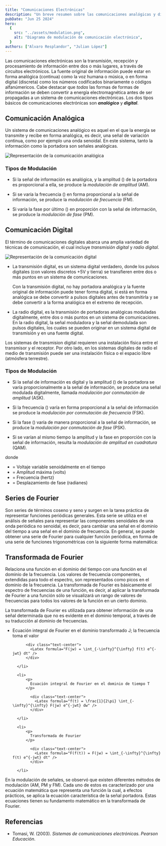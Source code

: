 ```yaml
---
title: "Comunicaciones Electrónicas"
description: "Un breve resumen sobre las comunicaciones analógicas y digitales, la serie de Fourier y la transformada de Fourier"
pubDate: "Jun 25 2024"
hero:
  {
    src: "../assets/modulation.png",
    alt: "Diagrama de modulación de comunicación electrónica",
  }
authors: ["Alvaro Resplandor", "Julian López"]
---
```



Las comunicaciones electrónicas son la transmisión, recepción y procesamiento de información entre dos o más lugares, a través de circuitos electrónicos. La fuente original de información puede estar en forma analógica (continua) como la voz humana o música, o en forma digital (discreta) como los números codificados binariamente o códigos alfanúmericos. Cabe destacar que _todas_ las formas de formas de información se deben convertir a energía electromagnética antes de ser propagadas a un sistema de comunicaciones electrónicas. Los dos tipos básicos de comunicaciones electrónicas son **_analógico_** y **_digital_**.

## Comunicación Analógica

Un sistema de comunicaciones analógico es aquel en el que la energía se transmite y recibe en forma analógica, es decir, una señal de variación continua, como por ejemplo una onda senoidal. En este sistema, tanto la información como la portadora son señales analógicas.

<Image
	src={analogicComunicationImage}
	alt="Representación de la comunicación analógica"
	class="mx-auto rounded-md"
	loading="lazy"
/>

### Tipos de Modulación

- Si la señal de información es analógica, y la amplitud (<Latex formula="V" />) de la portadora es proporcional a ella, se produce la _modulación de amplitud_ (AM).

- Si se varía la frecuencia (<Latex formula="f" />) en forma proporcional a la señal de información, se produce la _modulación de frecuencia_ (FM).

- Si varía la fase por último (<Latex formula="{\theta}" />) en proporción con la señal de información, se produce la _modulación de fase_ (PM).

## Comunicación Digital

El término de comunicaciones digitales abarca una amplia variedad de técnicas de comunicación, el cual incluye _transmisión digital_ y _radio digital_.

<Image
	src={digitalComunicationImage}
	alt="Representación de la comunicación digital"
	class="mx-auto rounded-md"
	loading="lazy"
/>

- La transmisión digital, es un sistema digital verdadero, donde los pulsos digitales (con valores discretos +5V y tierra) se transfieren entre dos o más puntos en un sistema de comunicaciones.

  Con la transmisión digital, no hay portadora analógica y la fuente original de información puede tener forma digital, si está en forma analógica se debe convertir a pulsos digitales antes de transmitirla y se debe convertir a la forma analógica en el extremo de recepción.

- La radio digital, es la transmisión de portadoras analógicas moduladas digitalmente, entre dos o más puntos en un sistema de comunicaciones. En la radio digital, la señal moduladora y la señal demodulada son pulsos digitales, los cuales se pueden originar en un sistema digital de transmisión y en una fuente digital.

Los sistemas de transmision digital requieren una instalación física entre el transmisor y el receptor. Por otro lado, en los sistemas digitales de radio el medio de transmisión puede ser una instalación física o el espacio libre (atmósfera terrestre).

### Tipos de Modulación

- Si la señal de información es digital y la amplitud (<Latex formula="V" />) de la portadora se varía proporcionalmente a la señal de información, se produce una señal modulada digitalmente, llamada _modulación por conmutación de amplitud_ (ASK).

- Si la frecuencia (<Latex formula="f" />) varía en forma proporcional a la señal de información se produce la _modulación por conmutación de frecuencia_ (FSK).

- Si la fase (<Latex formula="{\theta}" />) varía de manera proporcional a la señal de información, se produce la _modulación por conmutación de fase_ (PSK).

- Si se varían al mismo tiempo la amplitud y la fase en proporción con la señal de información, resulta la _modulación de amplitud en cuadratura_ (QAM).

<div class="text-center">
	<Latex formula="v (t) = V \sin(2{\pi}ft + {\theta})" />
</div>

donde

- <Latex formula="v (t)" /> = Voltaje variable senoidalmente en el tiempo
- <Latex formula="V" /> = Amplitud máxima (volts)
- <Latex formula="f" /> = Frecuencia (hertz)
- <Latex formula="\theta" /> = Desplazamiento de fase (radianes)

## Series de Fourier

Son series de términos coseno y seno y surgen en la tarea práctica de representar funciones periódicas generales. Esta serie se utiliza en el análisis de señales para representar las componentes senoidales de una onda periódica no senoidal, es decir, para cambiar una señal en el dominio del tiempo a una señal en el dominio de frecuencia. En general, se puede obtener una serie de Fourier para cualquier función periódica, en forma de una serie de funciones trigonométricas con la siguiente forma matemática:

<div class="text-center">
	<Latex formula="F(x) = \frac{a_0}{2} + \sum_{n=1}^{\infty} [a_n \cos(\frac{n{\pi}x}{l}) + b_n \sin(\frac{n{\pi}x}{l})]" />
</div>

## Transformada de Fourier

Relaciona una función en el dominio del tiempo con una función en el dominio de la frecuencia. Los valores de frecuencia componentes, extendidas para todo el espectro, son representados como picos en el dominio de la frecuencia. La transformada de Fourier es básicamente el espectro de frecuencias de una función, es decir, al aplicar la transformada de Fourier a una función sólo se visualizará un rango de valores de frecuencias para todos los valores de la función en un cierto dominio.

La transformada de Fourier es utilizada para obtener información de una señal determinada que no es evidente en el dominio temporal, a través de su traducción al dominio de frecuencias.

<ul>
  <li>
      <p>
        Ecuación integral de Fourier en el dominio transformado J; la frecuencia toma el valor <Latex formula="f = 2\pi w" />
      </p>

          <div class="text-center">
            <Latex formula="F(jw) = \int_{-\infty}^{\infty} f(t) e^{-jwt} dt" />
          </div>

      </li>

      <li>
          <p>
            Ecuación integral de Fourier en el dominio de tiempo T
          </p>

            <div class="text-center">
              <Latex formula="f(t) = \frac{1}{2\pi} \int_{-\infty}^{\infty} F(jw) e^{-jwt} dw" />
            </div>

      </li>

      <li>
          <p>
            Transformada de Fourier
          </p>

            <div class="text-center">
              <Latex formula="F(f(t)) = F(jw) = \int_{-\infty}^{\infty} f(t) e^{-jwt} dt" />
            </div>

      </li>

  </ul>

En la modulación de señales, se observó que existen diferentes métodos de modulación (AM, PM y FM). Cada uno de estos es caracterizado por una ecuación matemática que representa una función la cual, a efectos prácticos, se aplica la ecuación característica de la señal portadora. Estas ecuaciones tienen su fundamento matemático en la transformada de Fourier.

## Referencias

- Tomasi, W. (2003). _Sistemas de comunicaciones electrónicas. Pearson Educación_.
